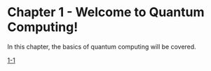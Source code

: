 # Chapter 1 - Welcome to Quantum Computing!

In this chapter, the basics of quantum computing will be covered.

<a href="/textbook/chapters/chapter_1/1-1">1-1</a>